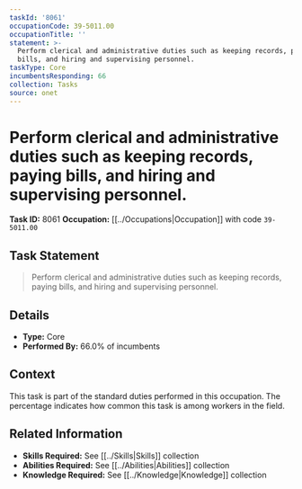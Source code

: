 ```yaml
---
taskId: '8061'
occupationCode: 39-5011.00
occupationTitle: ''
statement: >-
  Perform clerical and administrative duties such as keeping records, paying
  bills, and hiring and supervising personnel.
taskType: Core
incumbentsResponding: 66
collection: Tasks
source: onet
---
```

# Perform clerical and administrative duties such as keeping records, paying bills, and hiring and supervising personnel.

**Task ID:** 8061
**Occupation:** [[../Occupations|Occupation]] with code `39-5011.00`

## Task Statement

> Perform clerical and administrative duties such as keeping records, paying bills, and hiring and supervising personnel.

## Details

- **Type:** Core
- **Performed By:** 66.0% of incumbents

## Context

This task is part of the standard duties performed in this occupation. The percentage indicates how common this task is among workers in the field.

## Related Information

- **Skills Required:** See [[../Skills|Skills]] collection
- **Abilities Required:** See [[../Abilities|Abilities]] collection
- **Knowledge Required:** See [[../Knowledge|Knowledge]] collection
